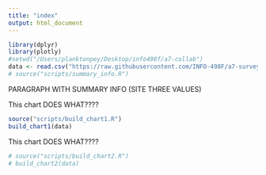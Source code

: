 ```yaml
---
title: "index"
output: html_document
---
```

```r
library(dplyr)
library(plotly)
#setwd("/Users/planktonpey/Desktop/info498f/a7-collab")
data <- read.csv("https://raw.githubusercontent.com/INFO-498F/a7-survey-data/master/intro_survey_data.csv")
# source("scripts/summary_info.R")
```

PARAGRAPH WITH SUMMARY INFO (SITE THREE VALUES)

This chart DOES WHAT????

```r
source("scripts/build_chart1.R")
build_chart1(data)
```

This chart DOES WHAT????

```r
# source("scripts/build_chart2.R")
# build_chart2(data)
```
